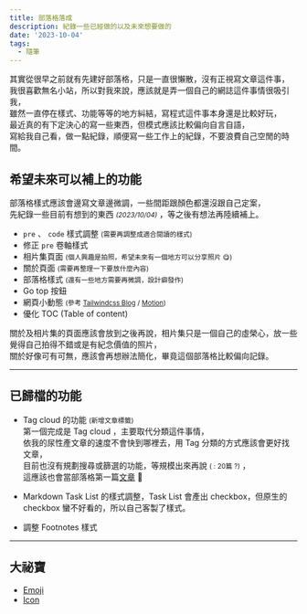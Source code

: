```yaml
---
title: 部落格落成
description: 紀錄一些已經做的以及未來想要做的
date: '2023-10-04'
tags:
  - 隨筆
---
```


其實從很早之前就有先建好部落格，只是一直很懶散，沒有正視寫文章這件事，  
我很喜歡無名小站，所以對我來說，應該就是弄一個自己的網誌這件事情很吸引我，  
雖然一直停在樣式、功能等等的地方糾結，寫程式這件事本身還是比較好玩，  
最近真的有下定決心的寫一些東西，但模式應該比較偏向自言自語，  
寫給我自己看，做一點紀錄，順便寫一些工作上的紀錄，不要浪費自己空閒的時間。

## 希望未來可以補上的功能

部落格樣式應該會邊寫文章邊微調，一些間距跟顏色都還沒跟自己定案，  
先紀錄一些目前有想到的東西 <small>_(2023/10/04)_</small> ，等之後有想法再陸續補上。

- `pre` 、 `code` 樣式調整 <small>(需要再調整成適合閱讀的樣式)</small>
- 修正 `pre` 卷軸樣式
- 相片集頁面 <small>(個人興趣是拍照，希望未來有一個地方可以分享照片 😋)</small>
- 關於頁面 <small>(需要再整理一下要放什麼內容)</small>
- 部落格樣式 <small>(還有一些地方需要再微調，設計癖發作)</small>
- Go top 按鈕
- 網頁小動態 <small>(參考 <a href="https://tailwindcss.com/blog/2023-08-07-meet-studio-our-new-agency-template" target="_blank">Tailwindcss Blog</a> / <a href="https://www.framer.com/motion/" target="_blank">Motion</a>)</small>
- 優化 TOC (Table of content)

關於及相片集的頁面應該會放到之後再說，相片集只是一個自己的虛榮心，放一些覺得自己拍得不錯或是有紀念價值的照片，  
關於好像可有可無，應該會再想辦法簡化，畢竟這個部落格比較偏向記錄。

---

## 已歸檔的功能

- Tag cloud 的功能 <small>(新增文章標籤)</small>  
  第一個完成是 Tag cloud ，主要取代分類這件事情，  
  依我的尿性產文章的速度不會快到哪裡去，用 Tag 分類的方式應該會更好找文章，  
  目前也沒有規劃搜尋或篩選的功能，等規模出來再說 <small>( : 20篇 ?)</small> ，  
  這應該也會當部落格第一篇[文章](/posts/create-tag-cloud) 🌿

- Markdown Task List 的樣式調整，Task List 會產出 checkbox，但原生的 checkbox 蠻不好看的，所以自己客製了樣式。

- 調整 Footnotes 樣式

---

## 大祕寶

- <a href='https://gist.github.com/rxaviers/7360908' target='_blank'>
    Emoji
  </a>
- <a href='https://tabler-icons.io/' target='_blank'>
    Icon
  </a>
